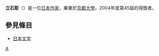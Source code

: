 {{Unreferenced|time=2017-07-23T19:28:04+00:00 }}
{{japanese|japanese=立　石彰|kana=あきら　たていし|romaji=Akira Tateishi}}
'''立石彰'''（{{lang|ja|あきら  たていし}}{{bd||||}}）是一位[[日本|日本]][[作家|作家]]，畢業於[[京都大學|京都大學]]。2004年度第45屆{{link-ja|講談社兒童文學新人賞|講談社児童文学新人賞}}的得獎者。

==參見條目==
*[[日本文学|日本文学]]

{{Japan-writer-stub}}
[[Category:日本作家|A]]